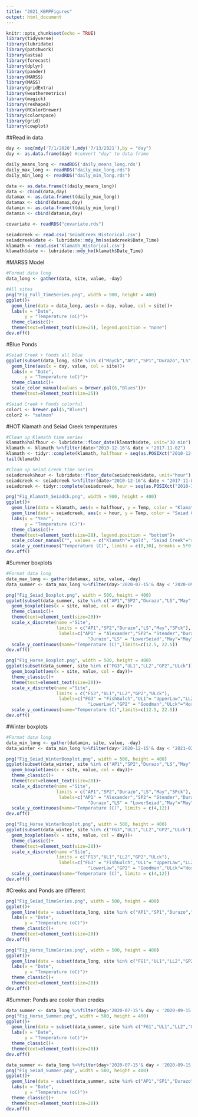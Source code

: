 ```yaml
---
title: "2021_KBMPFigures"
output: html_document
---
```

```r
knitr::opts_chunk$set(echo = TRUE)
library(tidyverse)
library(lubridate)
library(patchwork)
library(astsa)
library(forecast)
library(dplyr)
library(pander)
library(MARSS)
library(MASS)
library(gridExtra)
library(weathermetrics)
library(magick)
library(reshape2)
library(RColorBrewer)
library(colorspace)
library(grid)
library(cowplot)
```

##Read in data
```r
day <- seq(mdy('7/1/2020'),mdy('7/13/2021'),by = "day") 
day <- as.data.frame(day) #convert "day" to data frame

daily_means_long <- readRDS('daily_means_long.rds')
daily_max_long <- readRDS("daily_max_long.rds")
daily_min_long <- readRDS("daily_min_long.rds")

data <- as.data.frame(t(daily_means_long))
data <- cbind(data,day)
datamax <- as.data.frame(t(daily_max_long))
datamax <- cbind(datamax,day)
datamin <- as.data.frame(t(daily_min_long))
datamin <- cbind(datamin,day)

covariate <- readRDS("covariate.rds")

seiadcreek <- read.csv('SeiadCreek_Historical.csv')
seiadcreek$date <- lubridate::mdy_hm(seiadcreek$Date_Time)
klamath <- read.csv('Klamath_Historical.csv')
klamath$date <- lubridate::mdy_hm(klamath$Date_Time)

```

#MARSS Model
```r
#Format data long
data_long <- gather(data, site, value, -day)

#All sites
png("Fig_Full_TimeSeries.png", width = 900, height = 400)
ggplot()+
  geom_line(data = data_long, aes(x = day, value, col = site))+
  labs(x = "Date",
       y = "Temperature (oC)")+
  theme_classic()+
  theme(text=element_text(size=25), legend.position = "none")
dev.off()
```

#Blue Ponds
```r
#Seiad Creek + Ponds all blue
ggplot(subset(data_long, site %in% c("MayCk","AP1","SP1","Durazo","LS","May")))+
  geom_line(aes(x = day, value, col = site))+
  labs(x = "Date",
       y = "Temperature (oC)")+
  theme_classic()+
  scale_color_manual(values = brewer.pal(6,"Blues"))+
  theme(text=element_text(size=25))

#Seiad Creek + Ponds colorful
color1 <- brewer.pal(5,"Blues")
color2 <- "salmon"

```

#HOT Klamath and Seiad Creek temperatures
```r
#Clean up Klamath time series
klamath$halfhour <- lubridate::floor_date(klamath$date, unit="30 min")
klamath <- klamath %>%filter(date>"2010-12-16"& date < "2017-11-02")
klamath <- tidyr::complete(klamath, halfhour = seq(as.POSIXct("2010-12-16"), as.POSIXct("2017-11-02"),by = "30 min"))
tail(klamath)

#Clean up Seiad Creek time series
seiadcreek$hour <- lubridate::floor_date(seiadcreek$date, unit="hour")
seiadcreek <- seiadcreek %>%filter(date>"2010-12-16"& date < "2017-11-02")
seiadcreek <- tidyr::complete(seiadcreek, hour = seq(as.POSIXct("2010-12-16"), as.POSIXct("2017-11-02"),by = "hour"))

png("Fig_Klamath_SeiadCk.png", width = 900, height = 400)
ggplot()+
  geom_line(data = klamath, aes(x = halfhour, y = Temp, color = "Klamath"))+
  geom_line(data = seiadcreek, aes(x = hour, y = Temp, color = "Seiad Creek"))+
  labs(x = "Year",
       y = "Temperature (C)")+
  theme_classic()+
  theme(text=element_text(size=20), legend.position = "bottom")+
  scale_colour_manual("", values = c("Klamath"="gold", "Seiad Creek"="salmon")) +
  scale_y_continuous("Temperature (C)", limits = c(0,30), breaks = 5*0:30) 
dev.off()
```
#Summer boxplots
```r
#Format data long
data_max_long <- gather(datamax, site, value, -day)
data_summer <- data_max_long %>%filter(day>'2020-07-15'& day < '2020-09-15')

png("Fig_Seiad_Boxplot.png", width = 500, height = 400)
ggplot(subset(data_summer, site %in% c("AP1","SP2","Durazo","LS","May","SPck")))+
  geom_boxplot(aes(x = site, value, col = day))+
  theme_classic()+
  theme(text=element_text(size=20))+
  scale_x_discrete(name ="Site", 
                   limits = c("AP1","SP2","Durazo","LS","May","SPck"),
                    labels=c("AP1" = "Alexander","SP2"= "Stender","Durazo"=
                               "Durazo","LS" = "LowerSeiad","May"="May","SPck" = "SeiadCreek"))+
  scale_y_continuous(name="Temperature (C)",limits=c(12.5, 22.5))
dev.off()

png("Fig_Horse_Boxplot.png", width = 500, height = 400)
ggplot(subset(data_summer, site %in% c("FG3","UL1","LL2","GP2","ULck")))+
  geom_boxplot(aes(x = site, value, col = day))+
  theme_classic()+
  theme(text=element_text(size=20))+
  scale_x_discrete(name ="Site", 
                   limits = c("FG3","UL1","LL2","GP2","ULck"),
                    labels=c("FG3" = "FishGulch","UL1"= "UpperLaw","LL2"=
                               "LowerLaw","GP2" = "Goodman","ULck"="HorseCreek"))+
  scale_y_continuous(name="Temperature (C)",limits=c(12.5, 22.5))
dev.off()

```

#Winter boxplots
```r
#Format data long
data_min_long <- gather(datamin, site, value, -day)
data_winter <- data_min_long %>%filter(day>'2020-12-15'& day < '2021-02-15')

png("Fig_Seiad_WinterBoxplot.png", width = 500, height = 400)
ggplot(subset(data_winter, site %in% c("AP1","SP2","Durazo","LS","May","SPck")))+
  geom_boxplot(aes(x = site, value, col = day))+
  theme_classic()+
  theme(text=element_text(size=20))+
  scale_x_discrete(name ="Site", 
                   limits = c("AP1","SP2","Durazo","LS","May","SPck"),
                    labels=c("AP1" = "Alexander","SP2"= "Stender","Durazo"=
                               "Durazo","LS" = "LowerSeiad","May"="May","SPck" = "SeiadCreek"))+
  scale_y_continuous(name="Temperature (C)", limits = c(4,12))
dev.off()

png("Fig_Horse_WinterBoxplot.png", width = 500, height = 400)
ggplot(subset(data_winter, site %in% c("FG3","UL1","LL2","GP2","ULck")))+
  geom_boxplot(aes(x = site, value, col = day))+
  theme_classic()+
  theme(text=element_text(size=20))+
  scale_x_discrete(name ="Site", 
                   limits = c("FG3","UL1","LL2","GP2","ULck"),
                    labels=c("FG3" = "FishGulch","UL1"= "UpperLaw","LL2"=
                               "LowerLaw","GP2" = "Goodman","ULck"="HorseCreek"))+
  scale_y_continuous(name="Temperature (C)", limits = c(4,12))
dev.off()

```

#Creeks and Ponds are different
```r
png("Fig_Seiad_TimeSeries.png", width = 500, height = 400)
ggplot()+
  geom_line(data = subset(data_long, site %in% c("AP1","SP1","Durazo","LS","May", "LSck")), aes(x = day, value, col = site))+
  labs(x = "Date",
       y = "Temperature (oC)")+
  theme_classic()+
  theme(text=element_text(size=20))
dev.off()

png("Fig_Horse_TimeSeries.png", width = 500, height = 400)
ggplot()+
  geom_line(data = subset(data_long, site %in% c("FG1","UL1","LL2","GP2","ULck")), aes(x = day, value, col = site))+
  labs(x = "Date",
       y = "Temperature (oC)")+
  theme_classic()+
  theme(text=element_text(size=20))
dev.off()
```

#Summer: Ponds are cooler than creeks
```r
data_summer <- data_long %>%filter(day>'2020-07-15'& day < '2020-09-15')
png("Fig_Horse_Summer.png", width = 500, height = 400)
ggplot()+
  geom_line(data = subset(data_summer, site %in% c("FG1","UL1","LL2","GP2","ULck")), aes(x = day, value, col = site))+
  labs(x = "Date",
       y = "Temperature (oC)")+
  theme_classic()+
  theme(text=element_text(size=20))
dev.off()

data_summer <- data_long %>%filter(day>'2020-07-15'& day < '2020-09-15')
png("Fig_Seiad_Summer.png", width = 500, height = 400)
ggplot()+
  geom_line(data = subset(data_summer, site %in% c("AP1","SP1","Durazo","LS","May", "MayCk")), aes(x = day, value, col = site))+
  labs(x = "Date",
       y = "Temperature (oC)")+
  theme_classic()+
  theme(text=element_text(size=20))
dev.off()
```

